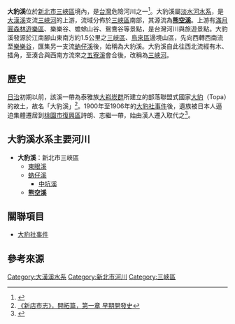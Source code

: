 {{Infobox river
| river_name = 大豹溪
| image  = Dabao River from the Couhe Bridge in Sansia.JPG
| image_size = 300px
| image_caption    = 在三峽湊合橋拍攝大豹溪
| etymology  = 近大義橋附近河谷，有一巨石狀似豹頭
| origin     = [[三峽區|三峽區]]、[[烏來區|烏來區]]交界山區
| mouth      = 湊合
| progression = [[三峽河|三峽河]]
| basin_countries = {{ROC}}
| location   = [[新北市|新北市]][[三峽區|三峽區]]
| length    = {{convert|22|km|0}}
| elevation = {{convert|840|m|0}}
| mouth_elevation = {{convert|110|m|0}}
| discharge = 
| watershed = 
}}
'''大豹溪'''位於[[新北市|新北市]][[三峽區|三峽區]]境內，是[[台灣|台灣]]危險河川之一<ref>{{Cite web |url=http://tmsa-tw.org.tw/files/20070630105321_0.doc |title=【中華民國海洋運動協會】遠離危險水域 |access-date=2008-02-06 |archive-date=2016-03-04 |archive-url=https://web.archive.org/web/20160304120832/http://tmsa-tw.org.tw/files/20070630105321_0.doc |dead-url=yes }}</ref>。大豹溪屬[[淡水河|淡水河]][[水系|水系]]，是[[大漢溪|大漢溪]]支流[[三峽河|三峽河]]的上游，流域分佈於[[三峽區|三峽區]]南部，其源流為'''[[熊空溪|熊空溪]]'''。上游有[[滿月圓森林遊樂區|滿月圓森林遊樂區]]、樂樂谷、蟾蜍山谷、鴛鴦谷等景點，是台灣河川與旅遊景點。大豹溪發源於江南腳山東南方約1.5公里之[[三峽區|三峽區]]、[[烏來區|烏來區]]邊境山區，先向西轉西南流至[[樂樂谷|樂樂谷]]，匯集另一支流[[蚋仔溪|蚋仔溪]]後，始稱為大豹溪。大豹溪自此往西北流經有木、插角，至湊合與西南方流來之[[五寮溪|五寮溪]]會合後，改稱為[[三峽河|三峽河]]。

==歷史==
[[台灣日治時期|日治]]初期以前，該溪一帶為泰雅族[[大嵙崁群|大嵙崁群]]所建立的部落聯盟式國家[[大豹|大豹]]（Topa）的故土，故名「大豹溪」<ref>[http://library.sindian.gov.tw/tw/record/page.asp?record_id=2&record_detail_id=4&page=42 《新店市志》，開拓篇，第一章 早期開發史]{{dead link|date=2017年12月 |bot=InternetArchiveBot |fix-attempted=yes }}</ref>。1900年至1906年的[[大豹社事件|大豹社事件]]後，遺族被日本人逼迫集體遷居到[[桃園市|桃園市]][[復興區_(桃園市)|復興區]]詩朗、志繼一帶，始由漢人遷入取代之<ref>{{Cite web |url=http://www.abohome.org.tw/modules/news/article.php?storyid=1446 |title=《原民228 大豹社抗日出專輯》， m.y.，祖靈之邦網站，2007/1/28 |access-date=2008-08-13 |archive-date=2007-12-14 |archive-url=https://web.archive.org/web/20071214035823/http://www.abohome.org.tw/modules/news/article.php?storyid=1446 |dead-url=yes }}</ref>。

==大豹溪水系主要河川==
*'''大豹溪'''：新北市三峽區
**[[東眼溪|東眼溪]]
**[[蚋仔溪|蚋仔溪]]
***[[中坑溪|中坑溪]]
**'''[[熊空溪|熊空溪]]'''

==關聯項目==
*[[大豹社事件|大豹社事件]]

==參考來源==
<div class="references-small">
<references />
</div>

{{淡水河}}

[[Category:大漢溪水系|Category:大漢溪水系]]
[[Category:新北市河川|Category:新北市河川]]
[[Category:三峽區|Category:三峽區]]